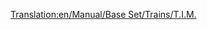 [[Translation:en/Manual/Base Set/Trains/T.I.M.]]
{{ru/Перевод|en/Manual/Base Set/Trains/T.I.M.|1}}
{{en/Manual/Base Set/Trains/Trains|Image=[[File:en/Manual/Base Set/Trains/Tim.png]]
|Name="T.I.M."
|Cost=£46,875 ($93.750)
|Speed=241 km/h (150 mph)
|Weight=90 t
|Power=7,000 hp (5.220 kW)
|Annual=£3,374 ($6.748)
|Designed=1984
|Lifespan=25
|Capacity=N/A
|Description=This is a dual-head locomotive, capable of speeds up 64kph faster than the next best, the [[en/Manual/Base Set/Trains/SH '40']]. There is one faster electric rail locomotive, the [[en/Manual/Base Set/Trains/AsiaStar|"AsiaStar"]].
|Real-life=This is the Transport Tycoon equivalent of the early-model French [https://www.wikipedia.org/wiki/TGV TGV] (Train à Grande Vitesse).
}}